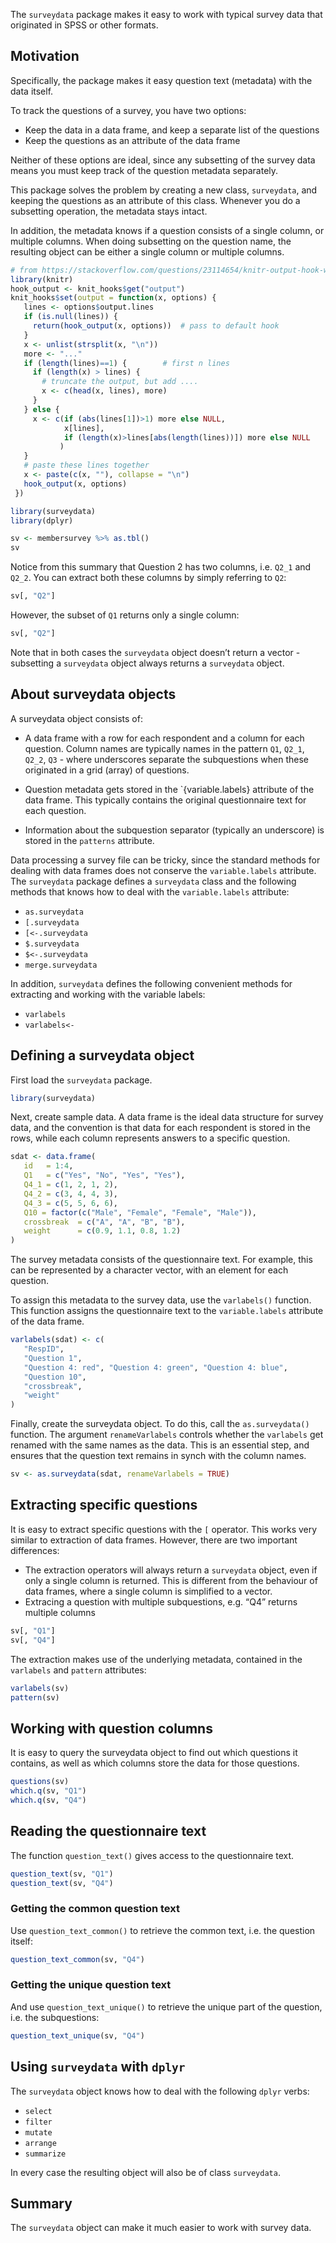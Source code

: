 The `surveydata` package makes it easy to work with typical survey data that originated in SPSS or other formats.

## Motivation

Specifically, the package makes it easy question text (metadata) with the data itself.

To track the questions of a survey, you have two options:

* Keep the data in a data frame, and keep a separate list of the questions
* Keep the questions as an attribute of the data frame

Neither of these options are ideal, since any subsetting of the survey data means you must keep track of the question metadata separately.

This package solves the problem by creating a new class, `surveydata`, and keeping the questions as an attribute of this class.  Whenever you do a subsetting operation, the metadata stays intact.

In addition, the metadata knows if a question consists of a single column, or multiple columns.  When doing subsetting on the question name, the resulting object can be either a single column or multiple columns.

```r
# from https://stackoverflow.com/questions/23114654/knitr-output-hook-with-an-output-lines-option-that-works-like-echo-26
library(knitr)
hook_output <- knit_hooks$get("output")
knit_hooks$set(output = function(x, options) {
   lines <- options$output.lines
   if (is.null(lines)) {
     return(hook_output(x, options))  # pass to default hook
   }
   x <- unlist(strsplit(x, "\n"))
   more <- "..."
   if (length(lines)==1) {        # first n lines
     if (length(x) > lines) {
       # truncate the output, but add ....
       x <- c(head(x, lines), more)
     }
   } else {
     x <- c(if (abs(lines[1])>1) more else NULL, 
            x[lines], 
            if (length(x)>lines[abs(length(lines))]) more else NULL
           )
   }
   # paste these lines together
   x <- paste(c(x, ""), collapse = "\n")
   hook_output(x, options)
 })
```

```r
library(surveydata)
library(dplyr)
```
```r
sv <- membersurvey %>% as.tbl()
sv
```

Notice from this summary that Question 2 has two columns, i.e. `Q2_1` and `Q2_2`.  You can extract both these columns by simply referring to `Q2`:
  
```r
sv[, "Q2"]
```

However, the subset of `Q1` returns only a single column:

```r
sv[, "Q2"]
```

Note that in both cases the `surveydata` object doesn't return a vector - subsetting a `surveydata` object always returns a `surveydata` object.

## About surveydata objects

A surveydata object consists of:

* A data frame with a row for each respondent and a column for each question.   Column names are typically names in the pattern `Q1`, `Q2_1`, `Q2_2`, `Q3` - where underscores separate the subquestions when these originated in a grid (array) of questions.

* Question metadata gets stored in the `{variable.labels} attribute of the data frame. This typically contains the original questionnaire text for each question.

* Information about the subquestion separator (typically an underscore) is stored in the `patterns` attribute.


Data processing a survey file can be tricky, since the standard methods for dealing with data frames does not conserve the `variable.labels` attribute.  The `surveydata` package defines a `surveydata` class and the following methods that knows how to deal with the `variable.labels` attribute:

* `as.surveydata`
* `[.surveydata`
* `[<-.surveydata`
* `$.surveydata`
* `$<-.surveydata`
* `merge.surveydata`

In addition, `surveydata` defines the following convenient methods for extracting and working with the variable labels:

* `varlabels`
* `varlabels<-`


## Defining a surveydata object

First load the `surveydata` package.

```r
library(surveydata)
```

Next, create sample data. A data frame is the ideal data structure for survey data, and the convention is that data for each respondent is stored in the rows, while each column represents answers to a specific question.

```r

sdat <- data.frame(
   id   = 1:4,
   Q1   = c("Yes", "No", "Yes", "Yes"),
   Q4_1 = c(1, 2, 1, 2), 
   Q4_2 = c(3, 4, 4, 3), 
   Q4_3 = c(5, 5, 6, 6), 
   Q10 = factor(c("Male", "Female", "Female", "Male")),
   crossbreak  = c("A", "A", "B", "B"), 
   weight      = c(0.9, 1.1, 0.8, 1.2)
)

```


The survey metadata consists of the questionnaire text.  For example, this can be represented by a character vector, with an element for each question.

To assign this metadata to the survey data, use the `varlabels()` function.  This function assigns the questionnaire text to the `variable.labels` attribute of the data frame.

```r

varlabels(sdat) <- c(
   "RespID",
   "Question 1", 
   "Question 4: red", "Question 4: green", "Question 4: blue", 
   "Question 10",
   "crossbreak",
   "weight"
)
```


Finally, create the surveydata object. To do this, call the `as.surveydata()` function.  The argument `renameVarlabels` controls whether the `varlabels` get renamed with the same names as the data.  This is an essential step, and ensures that the question text remains in synch with the column names.

```r
sv <- as.surveydata(sdat, renameVarlabels = TRUE)
```


## Extracting specific questions

It is easy to extract specific questions with the `[` operator. This works very similar to extraction of data frames. However, there are two important differences:

* The extraction operators will always return a `surveydata` object, even if only a single column is returned. This is different from the behaviour of data frames, where a single column is simplified to a vector.
* Extracing a question with multiple subquestions, e.g. "Q4" returns multiple columns


```r
sv[, "Q1"]
sv[, "Q4"]
```

The extraction makes use of the underlying metadata, contained in the `varlabels` and `pattern` attributes:

```r

varlabels(sv)
pattern(sv)
```

## Working with question columns

It is easy to query the surveydata object to find out which questions it contains, as well as which columns store the data for those questions.

```r
questions(sv)
which.q(sv, "Q1")
which.q(sv, "Q4")
```

## Reading the questionnaire text

The function `question_text()` gives access to the questionnaire text.

```r
question_text(sv, "Q1")
question_text(sv, "Q4")
```


### Getting the common question text

Use `question_text_common()` to retrieve the common text, i.e. the question itself:

```r
question_text_common(sv, "Q4")
```

### Getting the unique question text

And use `question_text_unique()` to retrieve the unique part of the question, i.e. the subquestions:

```r
question_text_unique(sv, "Q4")
```


## Using `surveydata` with `dplyr`

The `surveydata` object knows how to deal with the following `dplyr` verbs:

* `select`
* `filter`
* `mutate`
* `arrange`
* `summarize`

In every case the resulting object will also be of class `surveydata`.



## Summary

The `surveydata` object can make it much easier to work with survey data.